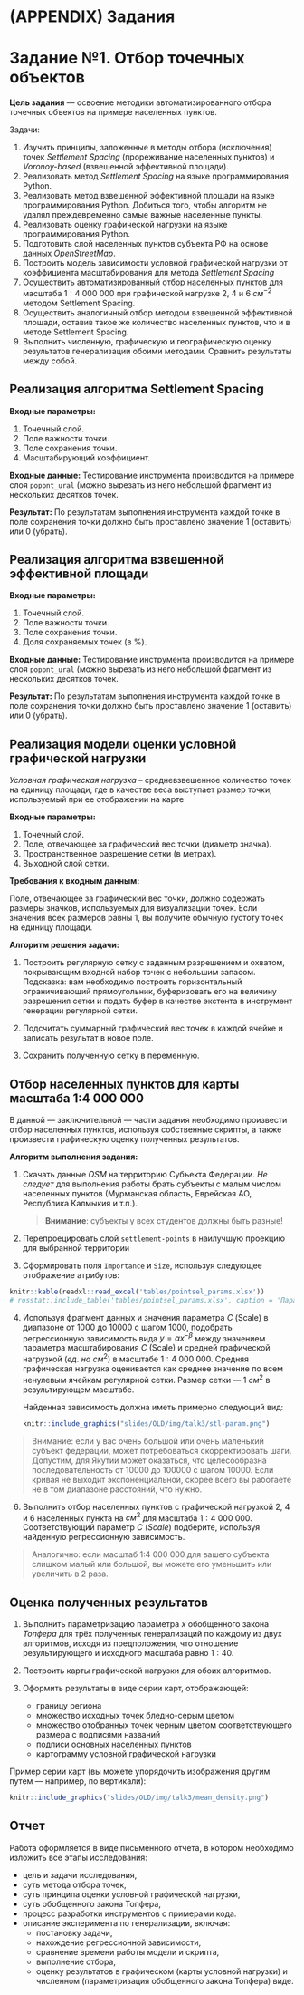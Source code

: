 # (APPENDIX) Задания {-}

# Задание №1. Отбор точечных объектов {#points-sel-work}

__Цель задания__ — освоение методики автоматизированного отбора точечных объектов на примере населенных пунктов.

Задачи:

1. Изучить принципы, заложенные в методы отбора (исключения) точек _Settlement Spacing_ (прореживание населенных пунктов) и _Voronoy-based_ (взвешенной эффективной площади).
1. Реализовать метод _Settlement Spacing_ на языке программирования Python.
1. Реализовать метод взвешенной эффективной площади на языке программирования Python. Добиться того, чтобы алгоритм не удалял преждевременно самые важные населенные пункты.
1. Реализовать оценку графической нагрузки на языке программирования Python.
1. Подготовить слой населенных пунктов субъекта РФ на основе данных _OpenStreetMap_.
1. Построить модель зависимости условной графической нагрузки от коэффициента масштабирования для метода _Settlement Spacing_ 
1. Осуществить автоматизированный отбор населенных пунктов для масштаба $1:4~000~000$ при графической нагрузке $2$, $4$ и $6$ $см^{-2}$ методом Settlement Spacing.
1. Осуществить аналогичный отбор методом взвешенной эффективной площади, оставив такое же количество населенных пунктов, что и в методе Settlement Spacing.
1. Выполнить численную, графическую и географическую оценку результатов генерализации обоими методами. Сравнить результаты между собой.

## Реализация алгоритма Settlement Spacing {-}

__Входные параметры:__

1. Точечный слой.
2. Поле важности точки.
3. Поле сохранения точки.
4. Масштабирующий коэффициент.

__Входные данные:__
Тестирование инструмента производится на примере слоя `poppnt_ural` (можно вырезать из него небольшой фрагмент из нескольких десятков точек.

__Результат:__
По результатам выполнения инструмента каждой точке в поле сохранения точки должно быть проставлено значение $1$ (оставить) или $0$ (убрать).

## Реализация алгоритма взвешенной эффективной площади {-}

__Входные параметры:__

1. Точечный слой.
2. Поле важности точки.
3. Поле сохранения точки.
4. Доля сохраняемых точек (в %).

__Входные данные:__
Тестирование инструмента производится на примере слоя `poppnt_ural` (можно вырезать из него небольшой фрагмент из нескольких десятков точек.

__Результат:__
По результатам выполнения инструмента каждой точке в поле сохранения точки должно быть проставлено значение $1$ (оставить) или $0$ (убрать).

## Реализация модели оценки условной графической нагрузки {-}

_Условная графическая нагрузка_ – средневзвешенное количество точек на единицу площади, где в качестве веса выступает размер точки, используемый  при ее отображении на карте 

__Входные параметры:__

1. Точечный слой.
2. Поле, отвечающее за графический вес точки (диаметр значка).
3. Пространственное разрешение сетки (в метрах).
4. Выходной слой сетки.

__Требования к входным данным:__

Поле, отвечающее за графический вес точки, должно содержать размеры значков, используемых для визуализации точек. Если значения всех размеров равны $1$, вы получите обычную густоту точек на единицу площади.

__Алгоритм решения задачи:__

1. Построить регулярную сетку с заданным разрешением и охватом, покрывающим входной набор точек с небольшим запасом. Подсказка: вам необходимо построить горизонтальный ограничивающий прямоугольник, буферизовать его на величину разрешения сетки и подать буфер в качестве экстента в инструмент генерации регулярной сетки.

2. Подсчитать суммарный графический вес точек в каждой ячейке и записать результат в новое поле.

3. Сохранить полученную сетку в переменную.

## Отбор населенных пунктов для карты масштаба 1:4 000 000 {-}

В данной — заключительной — части задания необходимо произвести отбор населенных пунктов, используя собственные скрипты, а также произвести графическую оценку полученных результатов.

__Алгоритм выполнения задания:__

1. Скачать данные _OSM_ на территорию Субъекта Федерации. _Не следует_ для выполнения работы брать субъекты с малым числом населенных пунктов (Мурманская область, Еврейская АО, Республика Калмыкия и т.п.).

    > __Внимание__: субъекты у всех студентов должны быть разные!

2. Перепроецировать слой `settlement-points` в наилучшую проекцию для выбранной территории

3. Сформировать поля `Importance` и `Size`, используя следующее отображение атрибутов:

```r
knitr::kable(readxl::read_excel('tables/pointsel_params.xlsx'))
# rosstat::include_table('tables/pointsel_params.xlsx', caption = 'Параметры заполнения полей')
```

4. Используя фрагмент данных и значения параметра $С$ (Scale) в диапазоне от $1000$ до $10000$ с шагом $1000$, подобрать регрессионную зависимость вида $y = \alpha x^{-\beta}$ между  значением параметра масштабирования $C$ (Scale) и средней графической нагрузкой ($ед.~на~см^2$) в масштабе $1:4~000~000$. Средняя графическая нагрузка оценивается как среднее значение по всем ненулевым ячейкам регулярной сетки. Размер сетки — $1~см^2$ в результирующем масштабе. 

    Найденная зависимость должна иметь примерно следующий вид:

    ```r
    knitr::include_graphics("slides/OLD/img/talk3/stl-param.png")
    ```

> Внимание: если у вас очень большой или очень маленький субъект федерации, может потребоваться скорректировать шаги. Допустим, для Якутии может оказаться, что целесообразна последовательность от $10000$ до $100000$ с шагом $10000$. Если кривая не выходит экспоненциальной, скорее всего вы работаете не в том диапазоне расстояний, что нужно.

6. Выполнить отбор населенных пунктов с графической нагрузкой $2$, $4$ и $6$ населенных пункта на $см^2$ для масштаба $1:4~000~000$. Соответствующий параметр $C$ (_Scale_) подберите, используя найденную регрессионную зависимость.

> Аналогично: если масштаб 1:4 000 000 для вашего субъекта слишком малый или большой, вы можете его уменьшить или увеличить в 2 раза.

## Оценка полученных результатов {-}

1. Выполнить параметризацию параметра $x$ обобщенного закона _Топфера_ для трёх полученных генерализаций по каждому из двух алгоритмов, исходя из предположения, что отношение результирующего и исходного масштаба равно $1:40$.

2. Построить карты графической нагрузки для обоих алгоритмов.

2. Оформить результаты в виде серии карт, отображающей:
    - границу региона
    - множество исходных точек бледно-серым цветом
    - множество отобранных точек черным цветом соответствующего размера с подписями названий
    - подписи основных населенных пунктов
    - картограмму условной графической нагрузки
  
  Пример серии карт (вы можете упорядочить изображения другим путем — например, по вертикали):
    
```r
knitr::include_graphics("slides/OLD/img/talk3/mean_density.png")
```

## Отчет {-}

Работа оформляется в виде письменного отчета, в котором необходимо изложить все этапы исследования:

- цель и задачи исследования, 
- суть метода отбора точек, 
- суть принципа оценки условной графической нагрузки, 
- суть обобщенного закона Топфера, 
- процесс разработки инструментов с примерами кода.
- описание эксперимента по генерализации, включая:
    - постановку задачи, 
    - нахождение регрессионной зависимости, 
    - сравнение времени работы модели и скрипта, 
    - выполнение отбора, 
    - оценку результатов в графическом (карты условной нагрузки) и численном (параметризация обобщенного закона Топфера) виде.
    
